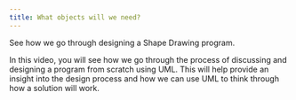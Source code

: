 ```yaml
---
title: What objects will we need?
---
```


See how we go through designing a Shape Drawing program.

In this video, you will see how we go through the process of discussing and designing a program from scratch using UML. This will help provide an insight into the design process and how we can use UML to think through how a solution will work.